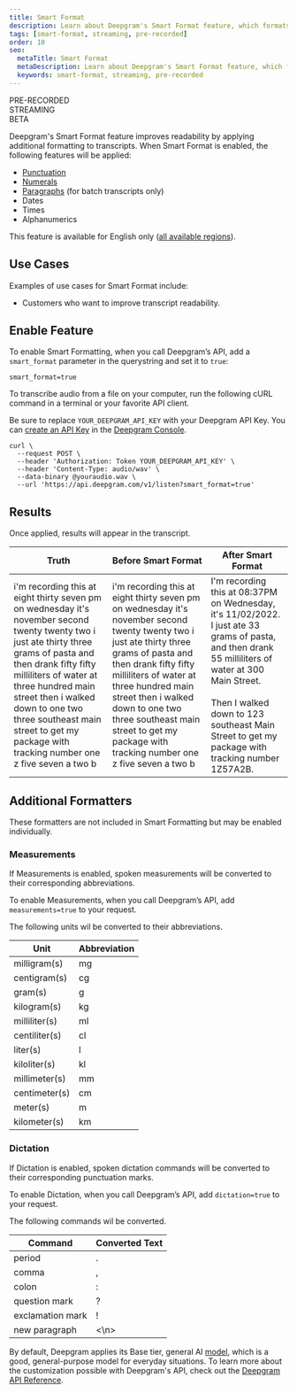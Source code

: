 ```yaml
---
title: Smart Format
description: Learn about Deepgram's Smart Format feature, which formats transcripts to improve readability.
tags: [smart-format, streaming, pre-recorded]
order: 10
seo:
  metaTitle: Smart Format
  metaDescription: Learn about Deepgram's Smart Format feature, which formats transcripts to improve readability.
  keywords: smart-format, streaming, pre-recorded
---
```


<div class="badge">PRE-RECORDED</div>
<div class="badge">STREAMING</div>
<div class="badge">BETA</div>

Deepgram's Smart Format feature improves readability by applying additional formatting to transcripts. When Smart Format is enabled, the following features will be applied: 

* [Punctuation](/documentation/features/punctuate/)
* [Numerals](/documentation/features/numerals/)
* [Paragraphs](/documentation/features/paragraphs/) (for batch transcripts only)
* Dates
* Times
* Alphanumerics

<Alert type="info">

This feature is available for English only ([all available regions](/documentation/features/language/#enable-feature)).

</Alert>

## Use Cases

Examples of use cases for Smart Format include:

- Customers who want to improve transcript readability.

## Enable Feature

To enable Smart Formatting, when you call Deepgram’s API, add a `smart_format` parameter in the querystring and set it to `true`:

`smart_format=true`

To transcribe audio from a file on your computer, run the following cURL command in a terminal or your favorite API client.

<Alert type="info">

Be sure to replace `YOUR_DEEPGRAM_API_KEY` with your Deepgram API Key. You can [create an API Key](/documentation/getting-started/authentication/#create-an-api-key) in the [Deepgram Console](https://console.deepgram.com).

</Alert>

<CodeGroup title="curl">

<CodeBlock label="curl" active>

```curl
curl \
  --request POST \
  --header 'Authorization: Token YOUR_DEEPGRAM_API_KEY' \
  --header 'Content-Type: audio/wav' \
  --data-binary @youraudio.wav \
  --url 'https://api.deepgram.com/v1/listen?smart_format=true'
```

</CodeBlock>

</CodeGroup>

## Results

Once applied, results will appear in the transcript.

| Truth | Before Smart Format | After Smart Format |
|-------|------------------|-----------------|
| i'm recording this at eight thirty seven pm on wednesday it's november second twenty twenty two i just ate thirty three grams of pasta and then drank fifty fifty milliliters of water at three hundred main street then i walked down to one two three southeast main street to get my package with tracking number one z five seven a two b | i'm recording this at eight thirty seven pm on wednesday it's november second twenty twenty two i just ate thirty three grams of pasta and then drank fifty fifty milliliters of water at three hundred main street then i walked down to one two three southeast main street to get my package with tracking number one z five seven a two b | I'm recording this at 08:37PM on Wednesday, it's 11/02/2022. I just ate 33 grams of pasta, and then drank 55 milliliters of water at 300 Main Street.<br /><br />Then I walked down to 123 southeast Main Street to get my package with tracking number 1Z57A2B. |

## Additional Formatters

These formatters are not included in Smart Formatting but may be enabled individually.

### Measurements

If Measurements is enabled, spoken measurements will be converted to their corresponding abbreviations.

To enable Measurements, when you call Deepgram’s API, add `measurements=true` to your request.

The following units wil be converted to their abbreviations.

| Unit | Abbreviation |
|---|---|
| milligram(s) | mg |
| centigram(s) | cg |
| gram(s) | g |
| kilogram(s) | kg |
| milliliter(s) | ml |
| centiliter(s) | cl |
| liter(s) | l |
| kiloliter(s) | kl |
| millimeter(s) | mm |
| centimeter(s) | cm |
| meter(s) | m |
| kilometer(s) | km |

### Dictation

If Dictation is enabled, spoken dictation commands will be converted to their corresponding punctuation marks.

To enable Dictation, when you call Deepgram’s API, add `dictation=true` to your request.

The following commands wil be converted.

| Command | Converted Text |
|---|---|
| period | . |
| comma | , |
| colon | : |
| question mark | ? |
| exclamation mark | ! |
| new paragraph | <\n> |

<Alert type="info">

By default, Deepgram applies its Base tier, general AI [model](/api-reference/#model-pr), which is a good, general-purpose model for everyday situations. To learn more about the customization possible with Deepgram's API, check out the [Deepgram API Reference](/api-reference/).

</Alert>
